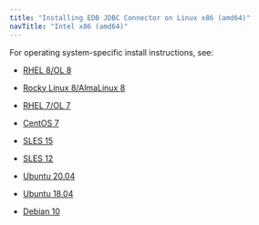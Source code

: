 ```yaml
---
title: "Installing EDB JDBC Connector on Linux x86 (amd64)"
navTitle: "Intel x86 (amd64)"
---
```


For operating system-specific install instructions, see:

  - [RHEL 8/OL 8](01_jdbc42_rhel8_x86)

  - [Rocky Linux 8/AlmaLinux 8](02_jdbc42_other_linux8_x86)
  - [RHEL 7/OL 7](03_jdbc42_rhel7_x86)
  - [CentOS 7](04_jdbc42_centos7_x86)
  - [SLES 15](05_jdbc42_sles15_x86)
  - [SLES 12](06_jdbc42_sles12_x86)
  - [Ubuntu 20.04](07_jdbc42_ubuntu20_x86)
  - [Ubuntu 18.04](07a_jdbc42_ubuntu18_x86)
  - [Debian 10](08_jdbc42_deb10_x86)

